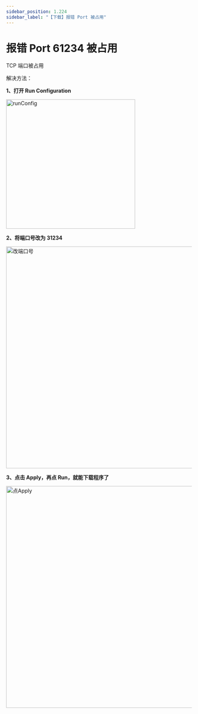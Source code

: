 ```yaml
---
sidebar_position: 1.224
sidebar_label: "【下载】报错 Port 被占用"
---
```


# 报错 Port 61234 被占用

TCP 端口被占用

解决方法：

**1、打开 Run Configuration**

<div style={{ display: "flex", justifyContent: "center", alignItems: "center", marginBottom: "20px"}}>
<img src={require('./img/CompilationFailed/runConfig.png').default} alt="runConfig" width="350px" />
</div>

**2、将端口号改为 31234**

<div style={{ display: "flex", justifyContent: "center", alignItems: "center", marginBottom: "20px"}}>
<img src={require('./img/CompilationFailed/改端口号.png').default} alt="改端口号" width="600px" />
</div>

**3、点击 Apply，再点 Run，就能下载程序了**

<div style={{ display: "flex", justifyContent: "center", alignItems: "center", marginBottom: "20px"}}>
<img src={require('./img/CompilationFailed/点Apply.png').default} alt="点Apply" width="600px" />
</div>